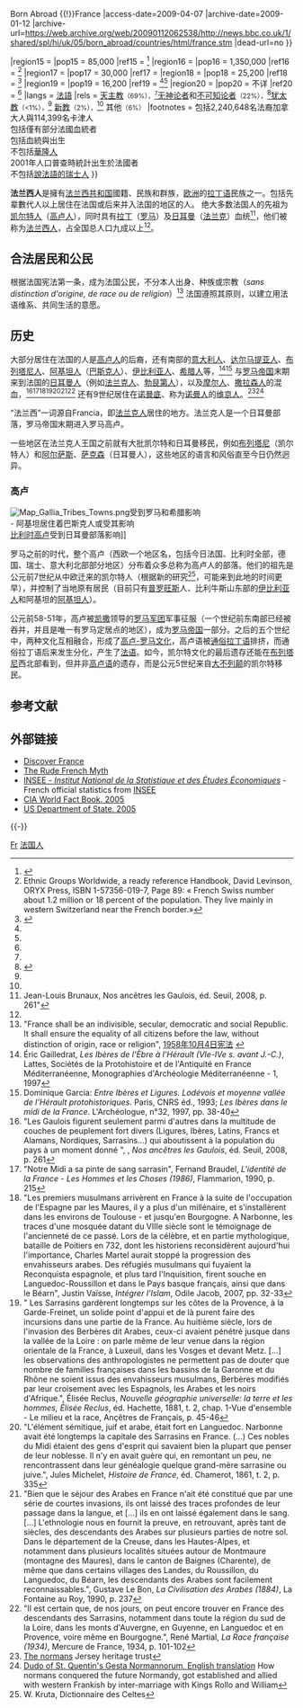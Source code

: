 {{多個問題|
{{expand|time=2015-11-16T00:01:52+00:00}}
{{intromissing|time=2010-05-26T00:01:52+00:00}}
}}
{{dablink|本文介绍的是[[人类学|人类学]]角度的法兰西民族，而不是对具有法兰西共和国国籍人士的统称“法国人”。关于法国人口数量及相关分析，见[[法国人口|法国人口]]。}}
{{about|民族|香港政治人物|張珈衍}}
{{Infobox Ethnic group
|group=法蘭西人<br /> ''Français''
|image=[[File:French_people_-_mosaic.PNG|350px]]
第一排：[[聖女貞德|聖女貞德]] · [[雅克·卡蒂埃|雅克·卡蒂埃]] · [[笛卡兒|笛卡兒]] · [[莫里哀|莫里哀]] · [[布萊茲·帕斯卡|帕斯卡]]<br />[[路易十四|路易十四]] · [[伏爾泰|伏爾泰]] · [[德尼·狄德羅|德尼·狄德羅]] · [[拿破崙·波拿巴|拿破崙]]<br />
第二排：[[維克多·雨果|維克多·雨果]] · [[大仲馬|大仲馬]] · [[埃瓦里斯特·伽羅瓦|伽羅瓦]] · [[路易·巴士德|路易·巴士德]]<br />[[儒勒·凡爾納|儒勒·凡爾納]] · [[居斯塔夫·艾菲爾|艾菲爾]] · [[皮埃爾·德·顧拜旦|顧拜旦]] · [[亨利·德·土魯斯-羅特列克|土魯斯-羅特列克]] · [[瑪麗·居里|瑪麗·居里]]<br />
第三排：[[馬塞爾·普魯斯特|普魯斯特]] · [[夏爾·戴高樂|戴高樂]] · [[約瑟芬·貝克|約瑟芬·貝克]] · [[雅克-伊夫·庫斯托|庫斯托]] · [[卡繆|卡繆]]<br />[[艾迪特·皮雅芙|艾迪特·皮雅芙]] · [[法蘭索瓦·米特朗|法蘭索瓦·米特朗]] · [[碧姬·芭杜|碧姬·芭杜]] · [[席內丁·席丹|席內丁·席丹]]</small></small>
|population = '''140,000,000'''
|region1  = {{Flag|France}} 
|pop1     = 67,800,000
|ref1     = <ref name="#1">{{fr icon}} [http://www.insee.fr/fr/themes/document.asp?ref_id=ip1220 Bilan démographique 2008] {{Wayback|url=http://www.insee.fr/fr/themes/document.asp?ref_id=ip1220 |date=20090602211630 }} - [[INSEE|INSEE]] (''Institut National de la Statistique et des Études Économiques'' - French National Institute for Statistics and Economic Studies)</ref>
|region2  = {{flag|United States}}
|pop2     = 16,000,000{{smallsup|a}}
|ref2     = <ref>{{Cite web |url=http://factfinder.census.gov/servlet/ADPTable?_bm=y&-geo_id=01000US&-parsed=true&-ds_name=ACS_2007_1YR_G00_&-_lang=en&-_caller=geoselect&-format= |title=2007 US Census |access-date=2009-04-07 |archive-url=https://archive.today/20200212061822/http://factfinder.census.gov/servlet/ADPTable?_bm=y&-geo_id=01000US&-parsed=true&-ds_name=ACS_2007_1YR_G00_&-_lang=en&-_caller=geoselect&-format= |archive-date=2020-02-12 |dead-url=yes }}</ref>
|region3  = {{flag|Canada}}
|pop3     = 12,000,000
|ref3     = <ref>{{cite web |url=http://www.shorthand.eu/french_canadian_en.html |title=存档副本 |accessdate=2009-08-24 |deadurl=yes |archiveurl=https://web.archive.org/web/20091108145604/http://www.shorthand.eu/french_canadian_en.html |archivedate=2009-11-08 }}</ref>
|region4  = {{flag|Argentina}}
|pop4     = 6,800,000 
|ref4     = <ref>{{cite web |url=http://www.canalacademie.com/Les-merveilleux-francophiles,1009.html |title=Les merveilleux francophiles argentins-1 |publisher=Canalacademie.com |date= |accessdate=2009-01-18 |archive-date=2009-06-05 |archive-url=https://web.archive.org/web/20090605035505/http://www.canalacademie.com/Les-merveilleux-francophiles,1009.html |dead-url=no }}</ref>
|region5  = {{flag|Brazil}}
|pop5     = 2,000,000 
|ref5     = <ref>{{cite web |url=http://vivrealetranger.studyrama.com/article.php3?id_article=216 |title=Vivre à l'étranger |quote=Ils ont été 100 000 à émigrer dans ce pays entre 1850 et 1965 et auraient entre 500 000 et 1 million de descendants. |accessdate=2009-08-24 |archive-date=2011-07-16 |archive-url=https://web.archive.org/web/20110716160108/http://vivrealetranger.studyrama.com/article.php3?id_article=216 |dead-url=no }}</ref>
|region6  = {{flag|Cuba}}
|pop6     = 700,000
|ref6     = <ref>{{Cite web |url=http://www.cubagenweb.org/french/index.htm |title=存档副本 |access-date=2009-08-24 |archive-url=https://web.archive.org/web/20171012091628/http://www.cubagenweb.org/french/index.htm |archive-date=2017-10-12 |dead-url=yes }}</ref>
|region7  = {{flag|Chile}}
|pop7     = 1,000,000
|ref7     = <ref>{{cite web |url=http://www.uai.cl/p3_humanidades/site/edic/20030530094405/asocfile/ASOCFILE220030428191759.pdf |title=La influencia francesa en la vida social de Chile de la segunda mitad del siglo XIX |quote=Los datos que poseía el Ministerio de Relaciones Exteriores de Francia en Chile al año 2008, tal como lo consignaba el Ministerio Plenipotenciario Francés en Chile, a un número cercano a los 520.000 descendientes de franceses en Chile.. |access-date=2009-04-07 |archive-url=https://web.archive.org/web/20040206100052/http://www.uai.cl/p3_humanidades/site/edic/20030530094405/asocfile/ASOCFILE220030428191759.pdf |archive-date=2004-02-06 |dead-url=yes }}</ref>
|region8  = {{flag|Vietnam}}
|pop8     = 449,300{{smallsup|b}}
|ref8     = <ref name="joshuaproject.net">{{Cite web |url=http://www.joshuaproject.net/peopctry.php |title=存档副本 |accessdate=2009-08-24 |archive-date=2010-02-08 |archive-url=https://web.archive.org/web/20100208164306/http://www.joshuaproject.net/peopctry.php |dead-url=no }}</ref><ref name="joshuaproject.net"/>
|region9  = {{flag|Italy}}
|pop9     = 130,000
|ref9     = <ref>{{Cite web |url=http://www.joshuaproject.net/peoples.php?rop3=103059 |title=存档副本 |access-date=2009-08-24 |archive-date=2016-03-23 |archive-url=https://web.archive.org/web/20160323024409/https://joshuaproject.net/peoples.php?rop3=103059 |dead-url=no }}</ref>

|region10 = {{flag|Belgium}}
|pop10    = 6,200,000{{smallsup|d}}
|ref10    = <ref name="Stat 7">[http://eacea.ec.europa.eu/ressources/eurydice/eurybase/pdf/section/BF_EN_C1_7_3.pdf SPF Intérieur - Office des Étrangers] {{webarchive|url=https://web.archive.org/web/20090207093333/http://eacea.ec.europa.eu/ressources/eurydice/eurybase/pdf/section/BF_EN_C1_7_3.pdf |date=2009-02-07 }}</ref>
|region11 = {{flag|Australia}}
|pop11    = 117,521{{smallsup|c}}
|ref11    = <ref name="ABS Ancestry">{{cite web |url=http://www.censusdata.abs.gov.au/ABSNavigation/prenav/ViewData?breadcrumb=POLTD&method=Place%20of%20Usual%20Residence&subaction=-1&issue=2006&producttype=Census%20Tables&documentproductno=0&textversion=false&documenttype=Details&collection=Census&javascript=true&topic=Ancestry&action=404&productlabel=Ancestry%20(full%20classification%20list)%20by%20Sex&order=1&period=2006&tabname=Details&areacode=0&navmapdisplayed=true& |title=20680-Ancestry (full classification list) by Sex - Australia |format=Microsoft Excel download |publisher=[[Australian_Bureau_of_Statistics|Australian Bureau of Statistics]] |work=2006 Census |accessdate=2008-05-19 |deadurl=yes |archiveurl=https://web.archive.org/web/20080310121707/http://www.censusdata.abs.gov.au/ABSNavigation/prenav/ViewData?breadcrumb=POLTD&method=Place%20of%20Usual%20Residence&subaction=-1&issue=2006&producttype=Census%20Tables&documentproductno=0&textversion=false&documenttype=Details&collection=Census&javascript=true&topic=Ancestry&action=404&productlabel=Ancestry%20(full%20classification%20list)%20by%20Sex&order=1&period=2006&tabname=Details&areacode=0&navmapdisplayed=true& |archivedate=2008年3月10日 }}</ref><ref name="ABS Country of Birth">{{cite web | url = http://www.censusdata.abs.gov.au/ABSNavigation/prenav/ViewData?action=404&documentproductno=0&documenttype=Details&order=1&tabname=Details&areacode=0&issue=2006&producttype=Census%20Tables&javascript=true&textversion=false&navmapdisplayed=true&breadcrumb=POLTD&&collection=Census&period=2006&productlabel=Country%20of%20Birth%20of%20Person%20(full%20classification%20list)%20by%20Sex&producttype=Census%20Tables&method=Place%20of%20Usual%20Residence&topic=Birthplace& | title = 20680-Country of Birth of Person (full classification list) by Sex - Australia | format = Microsoft Excel download | publisher = [[Australian_Bureau_of_Statistics|Australian Bureau of Statistics]] | work = 2006 Census | accessdate = 2008-05-27 | archive-date = 2018-12-25 | archive-url = https://web.archive.org/web/20181225044257/http://www.abs.gov.au/websitedbs/censushome.nsf/home/cowsredirect | dead-url = no }}</ref>
|region12 = {{flag|Germany}}
|pop12    = 104,085
|ref12    = <ref name="Stat 10">{{Cite web |url=https://www-genesis.destatis.de/genesis/online/logon?language=en |title=Federal Statistical Office Germany |access-date=2009-04-07 |archive-date=2020-05-09 |archive-url=https://web.archive.org/web/20200509212608/https://www-genesis.destatis.de/genesis/online/logon?language=en |dead-url=no }}</ref>
|region13 = {{flag|Spain}}
|pop13    = 100,408
|ref13    = <ref name="Stat 11">{{Cite web |url=http://www.ine.es/jaxi/tabla.do?path=%2Ft20%2Fe245%2Fp04%2Fa2007%2Fl0%2F&file=00000011.px&type=pcaxis&L=0 |title=Población por nacionalidad y país de nacimiento. 2007. INE |access-date=2022-01-07 |archive-date=2021-01-18 |archive-url=https://web.archive.org/web/20210118124520/https://www.ine.es/jaxi/tabla.do?path=%2Ft20%2Fe245%2Fp04%2Fa2007%2Fl0%2F&file=00000011.px&type=pcaxis&L=0 |dead-url=no }}</ref>
|region14 = {{flag|United Kingdom}}
|pop14    = 3,000,000{{smallsup|e}}
|ref14    = <ref name="French immigration to the UK">{{Cite web |url=http://news.bbc.co.uk/1/shared/spl/hi/uk/05/born_abroad/countries/html/france.stm |title=BBC NEWS {{!}} UK {{!}} Born Abroad {{!}}France |access-date=2009-04-07 |archive-date=2009-01-12 |archive-url=https://web.archive.org/web/20090112062538/http://news.bbc.co.uk/1/shared/spl/hi/uk/05/born_abroad/countries/html/france.stm |dead-url=no }}</ref></small></small>
|region15 = {{flag|Israel}}
|pop15    = 85,000
|ref15    = <ref>{{Cite web |url=http://www.joshuaproject.net/peoples.php?rop3=103063 |title=存档副本 |access-date=2009-08-24 |archive-date=2016-03-17 |archive-url=https://web.archive.org/web/20160317060819/https://joshuaproject.net/peoples.php?rop3=103063 |dead-url=no }}</ref>
|region16 = {{flag|Switzerland}}
|pop16    = 1,350,000{{smallsup|f}}
|ref16    = <ref>Ethnic Groups Worldwide, a ready reference Handbook, David Levinson, ORYX Press, ISBN 1-57356-019-7, Page 89: « French Swiss number about 1.2 million or 18 percent of the population. They live mainly in western Switzerland near the French border.»</ref>
|region17 = {{flag|Portugal}}
|pop17    = 30,000
|ref17    = 
|region18 = {{flag|Luxembourg}}
|pop18    = 25,200
|ref18    = <ref name="Stat 9">{{Cite web |url=http://www.statistiques.public.lu/stat/TableViewer/tableView.aspx?ReportId=1054 |title=État de la population (x1000) 1981, 1991, 2001-2007 |access-date=2009-04-07 |archive-url=https://web.archive.org/web/20080608142359/http://www.statistiques.public.lu/stat/TableViewer/tableView.aspx?ReportId=1054 |archive-date=2008-06-08 |dead-url=yes }}</ref>
|region19 = {{flag|Cambodia}}
|pop19    = 16,200{{smallsup|b}}
|ref19    = <ref name="joshuaproject.net"/><ref name="joshuaproject.net"/>
|region20 = {{flag|Laos}}
|pop20    = 不详{{smallsup|b}}
|ref20    = <ref name="joshuaproject.net"/>
|langs    = [[法語|法語]]
|rels     = [[天主教会|天主教]]<small>（69%），<ref name="CSA2001" /></small>[[无神论者|无神论者]]和[[不可知论者|不可知论者]]<small>（22%），</small><ref name="CSA2001">{{cite web|title=Catholicisme et protestantisme en France: Analyses sociologiques et données de l'Institut CSA pour La Croix|author=CSA Groupe CSA TMO|publisher=CSA & La Croix|url=http://www.csa-fr.com/dataset/data2001/catholiques.pdf|date=2001-12-24|accessdate=2010-02-01|deadurl=yes|archiveurl=https://web.archive.org/web/20091010020308/http://www.csa-fr.com/dataset/data2001/catholiques.pdf|archivedate=2009-10-10}}</ref>[[犹太教|犹太教]]<small>（<1%），</small><ref name="CSA2001" /> [[新教|新教]]<small>（2%），</small><ref name="CSA2001" /> 其他<small>（6%）</small>
|footnotes = {{smallsup|a}} 包括2,240,648名法裔加拿大人與114,399名卡津人<br />
{{smallsup|b}} 包括僅有部分法國血統者<br />
{{smallsup|c}} 包括血統與出生<br />
{{smallsup|d}} 不包括[[華隆人|華隆人]]<br />
{{smallsup|e}} 2001年人口普查時統計出生於法國者<br />
{{smallsup|f}} 不包括[[瑞士人|說法語的瑞士人]]
}}

'''法兰西人'''是擁有[[法兰西共和国|法兰西共和国]]國籍、民族和群族，[[欧洲|欧洲]]的[[拉丁语|拉丁语]]民族之一。包括先辈數代人以上居住在法国或后来并入法国的地区的人。
绝大多数法国人的先祖为[[凯尔特人|凯尔特人]]（[[高卢人|高卢人]]），同时具有[[拉丁|拉丁]]（[[罗马帝国|罗马]]）及[[日耳曼人|日耳曼]]（[[法兰克人|法兰克]]）血统<ref>Jean-Louis Brunaux, Nos ancêtres les Gaulois, éd. Seuil, 2008, p. 261"</ref>，他们被称为[[法兰西人|法兰西人]]，占全国总人口九成以上<ref name="#1"/>。

== 合法居民和公民 ==
根据法国宪法第一条，成为法国公民，不分本人出身、种族或宗教（''sans distinction d'origine, de race ou de religion''）<ref name=Const58>"France shall be an indivisible, secular, democratic and social Republic. It shall ensure the equality of all citizens before the law, without distinction of origin, race or religion", [http://www.assemblee-nationale.fr/english/8ab.asp 1958年10月4日宪法] {{Wayback|url=http://www.assemblee-nationale.fr/english/8ab.asp |date=20130313212736 }}</ref> 法国遵照其原则，以建立用法语维系、共同生活的意愿。

== 历史 ==
{{Main|法国历史}}
大部分居住在法国的人是[[高卢人|高卢人]]的后裔，还有南部的[[意大利人|意大利人]]、[[达尔马提亚人|达尔马提亚人]]、[[布列塔尼人|布列塔尼人]]、[[阿基坦人|阿基坦人]]（[[巴斯克人|巴斯克人]]）、[[伊比利亚人|伊比利亚人]]、[[希腊人|希腊人]]等，<ref>Éric Gailledrat, ''Les Ibères de l'Èbre à l'Hérault (VIe-IVe s. avant J.-C.)'', Lattes, Sociétés de la Protohistoire et de l'Antiquité en France Méditerranéenne, Monographies d'Archéologie Méditerranéenne - 1, 1997</ref><ref>Dominique Garcia: ''Entre Ibères et Ligures. Lodévois et moyenne vallée de l'Hérault protohistoriques''. Paris, CNRS éd., 1993; ''Les Ibères dans le midi de la France''. L'Archéologue, n°32, 1997, pp. 38-40</ref> 与[[罗马帝国|罗马帝国]]末期来到法国的[[日耳曼人|日耳曼人]]（例如[[法兰克人|法兰克人]]、[[勃艮第人|勃艮第人]]），以及[[摩尔人|摩尔人]]、[[撒拉森人|撒拉森人]]的混血，<ref>"Les Gaulois figurent seulement parmi d'autres dans la multitude de couches de peuplement fort divers (Ligures, Ibères, Latins, Francs et Alamans, Nordiques, Sarrasins...) qui aboutissent à la population du pays à un moment donné ", {{tsl|fr|Jean-Louis Brunaux|Jean-Louis Brunaux}}, ''Nos ancêtres les Gaulois'', éd. Seuil, 2008, p. 261</ref><ref>"Notre Midi a sa pinte de sang sarrasin", Fernand Braudel, ''L'identité de la France - Les Hommes et les Choses (1986)'', Flammarion, 1990, p. 215</ref><ref>"Les premiers musulmans arrivèrent en France à la suite de l'occupation de l'Espagne par les Maures, il y a plus d'un millénaire, et s'installèrent dans les environs de Toulouse - et jusqu'en Bourgogne. A Narbonne, les traces d'une mosquée datant du VIIIe siècle sont le témoignage de l'ancienneté de ce passé. Lors de la célèbre, et en partie mythologique, bataille de Poitiers en 732, dont les historiens reconsidèrent aujourd'hui l'importance, Charles Martel aurait stoppé la progression des envahisseurs arabes. Des réfugiés musulmans qui fuyaient la Reconquista espagnole, et plus tard l'Inquisition, firent souche en Languedoc-Roussillon et dans le Pays basque français, ainsi que dans le Béarn", Justin Vaïsse, ''Intégrer l'Islam'', Odile Jacob, 2007,  pp. 32-33</ref><ref>" Les Sarrasins gardèrent longtemps sur les côtes de la Provence, à la Garde-Freinet, un solide point d'appui et de là purent faire des incursions dans une partie de la France. Au huitième siècle, lors de l'invasion des Berbères dit Arabes, ceux-ci avaient pénétré jusque dans la vallée de la Loire : on parle même de leur venue dans la région orientale de la France, à Luxeuil, dans les Vosges et devant Metz. [...] les observations des anthropologistes ne permettent pas de douter que nombre de familles françaises dans les bassins de la Garonne et du Rhône ne soient issus des envahisseurs musulmans, Berbères modifiés par leur croisement avec les Espagnols, les Arabes et les noirs d'Afrique.", Élisée Reclus,
''Nouvelle géographie universelle: la terre et les hommes, Élisée Reclus'', éd. Hachette, 1881, t. 2, chap. 1-Vue d'ensemble - Le milieu et la race, Ançêtres de Français, p. 45-46</ref><ref>"L'élément sémitique, juif et arabe, était fort en Languedoc. Narbonne avait été longtemps la capitale des Sarrasins en France. (...) Ces nobles du Midi étaient des gens d'esprit qui savaient bien la plupart que penser de leur noblesse. Il n'y en avait guère qui, en remontant un peu, ne rencontrassent dans leur généalogie quelque grand-mère sarrasine ou juive.", Jules Michelet, ''Histoire de France'',  éd. Chamerot, 1861, t. 2, p. 335</ref><ref>"Bien que le séjour des Arabes en France n'ait été constitué que par une série de courtes invasions, ils ont laissé des traces profondes de leur passage dans la langue, et [...] ils en ont laissé également dans le sang. [...] L'ethnologie nous en fournit la preuve, en retrouvant, après tant de siècles, des descendants des Arabes sur plusieurs parties de notre sol. Dans le département de la Creuse, dans les Hautes-Alpes, et notamment dans plusieurs localités situées autour de Montmaure (montagne des Maures), dans le canton de Baignes (Charente), de même que dans certains villages des Landes, du Roussillon, du Languedoc, du Béarn, les descendants des Arabes sont facilement reconnaissables.", Gustave Le Bon,  ''La Civilisation des Arabes (1884)'', La Fontaine au Roy, 1990, p. 237</ref><ref>"Il est certain que, de nos jours, on peut encore trouver en France des descendants des Sarrasins, notamment dans toute la région du sud de la Loire, dans les monts d'Auvergne, en Guyenne, en Languedoc et en Provence, voire même en Bourgogne.", René Martial, ''La Race française (1934)'',  Mercure de France, 1934, p. 101-102</ref> 还有9世纪居住在[[诺曼底|诺曼底]]、称为[[诺曼人|诺曼人]]的[[维京人|维京人]]。<ref>[http://www.jerseyheritagetrust.org/edu/resources/pdf/normans.pdf The normans] {{webarchive|url=https://web.archive.org/web/20090326114613/http://www.jerseyheritagetrust.org/edu/resources/pdf/normans.pdf |date=2009-03-26 }} Jersey heritage trust</ref><ref>[http://www.the-orb.net/orb_done/dudo/dudindex.html Dudo of St. Quentin's Gesta Normannorum, English translation] {{Wayback|url=http://www.the-orb.net/orb_done/dudo/dudindex.html |date=20090815065127 }} How normans conquered the future Normandy, got established and allied with western Frankish by inter-marriage with Kings Rollo and William</ref>

“法兰西”一词源自Francia，即[[法兰克人|法兰克人]]居住的地方。法兰克人是一个日耳曼部落，罗马帝国末期进入罗马高卢。

一些地区在法兰克人王国之前就有大批凯尔特和日耳曼移民，例如[[布列塔尼|布列塔尼]]（凯尔特人）和[[阿尔萨斯|阿尔萨斯]]、[[萨克森|萨克森]]（日耳曼人），这些地区的语言和风俗直至今日仍然迥异。

=== 高卢 ===
[[File:Map_Gallia_Tribes_Towns.png|thumb]]受到罗马和希腊影响<br />- 阿基坦居住着巴斯克人或受其影响<br />[[比利时高卢|比利时高卢]]受到日耳曼部落影响]]

{{Main|高卢|高卢人|罗马帝国}}

罗马之前的时代，整个高卢（西欧一个地区名，包括今日法国、比利时全部，德国、瑞士、意大利北部部分地区）分布着众多总称为高卢人的部落。他们的祖先是公元前7世纪从中欧迁来的凯尔特人（根据新的研究<ref>W. Kruta, Dictionnaire des Celtes</ref>，可能来到此地的时间更早），并控制了当地原有居民（目前只有[[普罗旺斯|普罗旺斯]]人、比利牛斯山东部的[[伊比利亚人|伊比利亚人]]和阿基坦的[[阿基坦人|阿基坦人]]）。

公元前58-51年，高卢被[[凯撒|凯撒]]领导的[[罗马军团|罗马军团]]军事征服（一个世纪前东南部已经被吞并，并且是唯一有罗马定居点的地区），成为[[罗马帝国|罗马帝国]]一部分。之后的五个世纪中，两种文化互相融合，形成了[[高卢-罗马文化|高卢-罗马文化]]，高卢语被[[通俗拉丁语|通俗拉丁语]]排挤，而通俗拉丁语后来发生分化，产生了[[法语|法语]]。如今，凯尔特文化的最后遗存还能在[[布列塔尼|布列塔尼]]西北部看到，但并非[[高卢语|高卢语]]的遗存，而是公元5世纪来自[[大不列颠|大不列颠]]的凯尔特移民。

== 参考文献 ==
{{Reflist|30em}}

== 外部链接 ==
* [http://www.discoverfrance.net/France/DF_people.shtml Discover France] {{Wayback|url=http://www.discoverfrance.net/France/DF_people.shtml |date=20210324122115 }}
* [http://french.about.com/cs/culture/a/rudefrench.htm The Rude French Myth] {{Wayback|url=http://french.about.com/cs/culture/a/rudefrench.htm |date=20170107171230 }}
* [http://www.insee.fr/en/home/home_page.asp INSEE - ''Institut National de la Statistique et des Études Économiques''] {{Wayback|url=http://www.insee.fr/en/home/home_page.asp |date=20071124142010 }} - French official statistics from [[INSEE|INSEE]]
* [https://www.cia.gov/library/publications/the-world-factbook/geos/fr.html CIA World Fact Book. 2005] {{WebCite|url=https://www.webcitation.org/5nXdBl0QT?url=https://www.cia.gov/library/publications/the-world-factbook/geos/fr.html |date=20100214175234 |dateformat=iso }}
* [http://www.state.gov/r/pa/ei/bgn/3842.htm US Department of State. 2005] {{Wayback|url=http://www.state.gov/r/pa/ei/bgn/3842.htm |date=20120913082425 }}

{{-}}
{{法国专题导航}}

{{Authority control}}

[[Category:欧洲族群|Fr]]
[[Category:法国人|]]